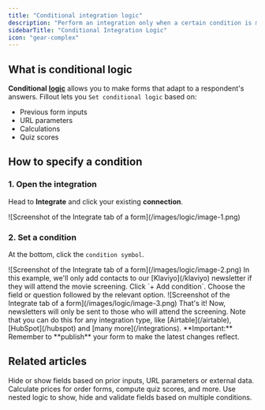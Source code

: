```yaml
---
title: "Conditional integration logic"
description: "Perform an integration only when a certain condition is met. Use conditional logic to create dynamic Fillout forms based on respondents' input."
sidebarTitle: "Conditional Integration Logic"
icon: "gear-complex"
---
```


## What is conditional logic

**Conditional** [**logic**]() allows you to make forms that adapt to a respondent's answers. Fillout lets you `Set conditional logic` based on:

- Previous form inputs
- URL parameters
- Calculations
- Quiz scores

## How to specify a condition

### 1. Open the integration

Head to **Integrate** and click your existing **connection**.
<Frame>
  ![Screenshot of the Integrate tab of a form](/images/logic/image-1.png)
</Frame>

### 2. Set a condition

At the bottom, click the `condition symbol`.
<Frame style={{ width: '528px' , height: '111px' }}>
  ![Screenshot of the Integrate tab of a form](/images/logic/image-2.png)
</Frame>
  In this example, we'll only add contacts to our [Klaviyo](/klaviyo) newsletter if they will attend the movie screening. Click `+ Add condition`. Choose the field or question followed by the relevant option.
<Frame style={{ width: '528px' , height: '135px' }}>
  ![Screenshot of the Integrate tab of a form](/images/logic/image-3.png)
</Frame>
That's it! Now, newsletters will only be sent to those who will attend the screening. Note that you can do this for any integration type, like [Airtable](/airtable), [HubSpot](/hubspot) and [many more](/integrations).

<Check>
  **Important:** Remember to **publish** your form to make the latest changes reflect.
</Check>

## Related articles

<CardGroup cols={3}>
  <Card title="Hide fields" icon="eye-slash" iconType="regular" color="#FFC738" href="/conditional-hiding">
    Hide or show fields based on prior inputs, URL parameters or external data.
  </Card>
  <Card title="Calculations and variables" icon="calculator-simple" iconType="regular" color="#FFC738" href="/calculations">
    Calculate prices for order forms, compute quiz scores, and more.
  </Card>
  <Card title="Condition groups" icon="table-tree" iconType="regular" color="#FFC738" href="/condition-logic-groups">
    Use nested logic to show, hide and validate fields based on multiple conditions.
  </Card>
</CardGroup>
